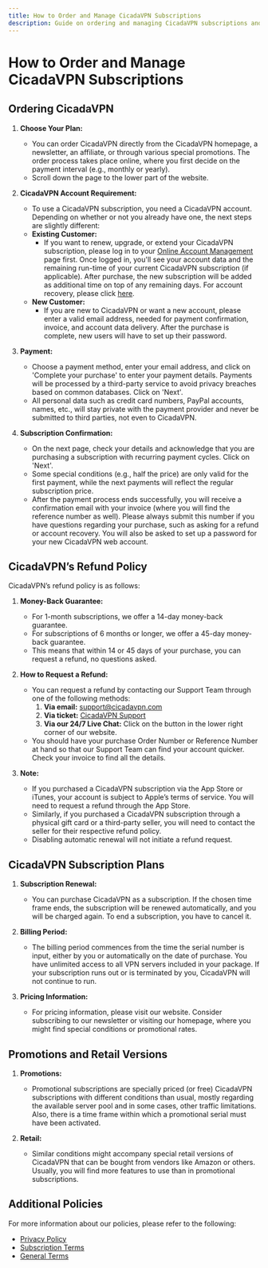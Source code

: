 ```yaml
---
title: How to Order and Manage CicadaVPN Subscriptions
description: Guide on ordering and managing CicadaVPN subscriptions and refund policies
---
```


# How to Order and Manage CicadaVPN Subscriptions

## Ordering CicadaVPN

1. **Choose Your Plan:**
   - You can order CicadaVPN directly from the CicadaVPN homepage, a newsletter, an affiliate, or through various special promotions. The order process takes place online, where you first decide on the payment interval (e.g., monthly or yearly).
   - Scroll down the page to the lower part of the website.

2. **CicadaVPN Account Requirement:**
   - To use a CicadaVPN subscription, you need a CicadaVPN account. Depending on whether or not you already have one, the next steps are slightly different:
   - **Existing Customer:** 
     - If you want to renew, upgrade, or extend your CicadaVPN subscription, please log in to your [Online Account Management](../account) page first. Once logged in, you'll see your account data and the remaining run-time of your current CicadaVPN subscription (if applicable). After purchase, the new subscription will be added as additional time on top of any remaining days. For account recovery, please click [here](account-recovery).
   - **New Customer:**
     - If you are new to CicadaVPN or want a new account, please enter a valid email address, needed for payment confirmation, invoice, and account data delivery. After the purchase is complete, new users will have to set up their password.

3. **Payment:**
   - Choose a payment method, enter your email address, and click on 'Complete your purchase' to enter your payment details. Payments will be processed by a third-party service to avoid privacy breaches based on common databases. Click on 'Next'.
   - All personal data such as credit card numbers, PayPal accounts, names, etc., will stay private with the payment provider and never be submitted to third parties, not even to CicadaVPN.

4. **Subscription Confirmation:**
   - On the next page, check your details and acknowledge that you are purchasing a subscription with recurring payment cycles. Click on 'Next'.
   - Some special conditions (e.g., half the price) are only valid for the first payment, while the next payments will reflect the regular subscription price.
   - After the payment process ends successfully, you will receive a confirmation email with your invoice (where you will find the reference number as well). Please always submit this number if you have questions regarding your purchase, such as asking for a refund or account recovery. You will also be asked to set up a password for your new CicadaVPN web account.

## CicadaVPN’s Refund Policy

CicadaVPN’s refund policy is as follows:

1. **Money-Back Guarantee:**
   - For 1-month subscriptions, we offer a 14-day money-back guarantee.
   - For subscriptions of 6 months or longer, we offer a 45-day money-back guarantee.
   - This means that within 14 or 45 days of your purchase, you can request a refund, no questions asked. 

2. **How to Request a Refund:**
   - You can request a refund by contacting our Support Team through one of the following methods:
     1. **Via email:** [support@cicadavpn.com](mailto:support@cicadavpn.com)
     2. **Via ticket:** [CicadaVPN Support](https://support.cicadavpn.com/hc/en-us/requests/new)
     3. **Via our 24/7 Live Chat:** Click on the button in the lower right corner of our website.
   - You should have your purchase Order Number or Reference Number at hand so that our Support Team can find your account quicker. Check your invoice to find all the details.

3. **Note:** 
   - If you purchased a CicadaVPN subscription via the App Store or iTunes, your account is subject to Apple’s terms of service. You will need to request a refund through the App Store.
   - Similarly, if you purchased a CicadaVPN subscription through a physical gift card or a third-party seller, you will need to contact the seller for their respective refund policy.
   - Disabling automatic renewal will not initiate a refund request.

## CicadaVPN Subscription Plans

1. **Subscription Renewal:**
   - You can purchase CicadaVPN as a subscription. If the chosen time frame ends, the subscription will be renewed automatically, and you will be charged again. To end a subscription, you have to cancel it.

2. **Billing Period:**
   - The billing period commences from the time the serial number is input, either by you or automatically on the date of purchase. You have unlimited access to all VPN servers included in your package. If your subscription runs out or is terminated by you, CicadaVPN will not continue to run.

3. **Pricing Information:**
   - For pricing information, please visit our website. Consider subscribing to our newsletter or visiting our homepage, where you might find special conditions or promotional rates.

## Promotions and Retail Versions

1. **Promotions:**
   - Promotional subscriptions are specially priced (or free) CicadaVPN subscriptions with different conditions than usual, mostly regarding the available server pool and in some cases, other traffic limitations. Also, there is a time frame within which a promotional serial must have been activated.

2. **Retail:**
   - Similar conditions might accompany special retail versions of CicadaVPN that can be bought from vendors like Amazon or others. Usually, you will find more features to use than in promotional subscriptions.

## Additional Policies

For more information about our policies, please refer to the following:

- [Privacy Policy](../policies/privacy)
- [Subscription Terms](../policies/subscription_terms)
- [General Terms](../policies/general_terms)